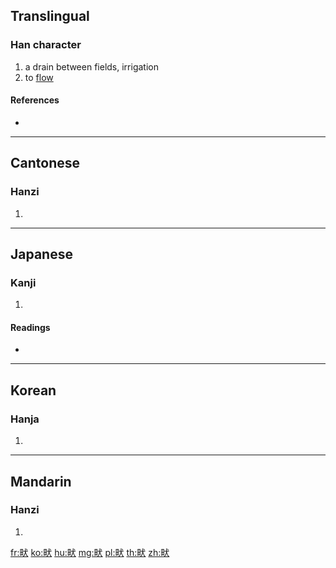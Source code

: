 {{character info/new}}
==Translingual==

===Han character===
{{Han char|rn=102|rad=田|as=04|sn=9|four=63034|canj=WIK|ids=⿰田犬}}

# a drain between fields, irrigation
# to [[flow]]

====References====
* {{Han ref|kx=0760.200|dkj=21777|dj=1170.130|hdz=42532.010|uh=754E|ud=30030|bh=ACCA|bd=44234}}

----

==Cantonese==

===Hanzi===
{{yue-hanzi|jyut=hyun2|y=hyun2}}

# {{defn|lang=yue|sort=田04}}

----

==Japanese==

===Kanji===
{{ja-kanji|grade=|rs=田04}}

# {{defn|lang=ja|sort=田04}}

====Readings====
* {{ja-readings|on=[[けん]] (ken), [[てい]] (tei), [[きょう]] (kyō)|kun=[[みぞ]] (mizo)|nanori=}}

----

==Korean==

===Hanja===
{{ko-hanja|hangeul=견|eumhun=|rv=gyeon|mr=kyŏn|y=kyen}}

# {{defn|lang=ko|sort=田04}}

----

==Mandarin==

===Hanzi===
{{cmn-hanzi|pin=[[quǎn]] ([[quan3]])|wg=ch'üan<sup>3</sup>}}

# {{defn|lang=cmn|sort=田04}}

[[fr:畎]]
[[ko:畎]]
[[hu:畎]]
[[mg:畎]]
[[pl:畎]]
[[th:畎]]
[[zh:畎]]